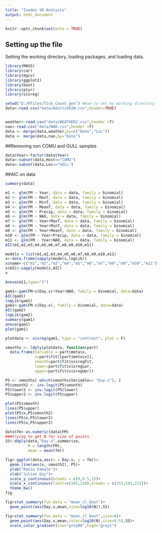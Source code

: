 ```yaml
---
title: "Ixodes SR Analysis"
output: html_document
---
```


```r
knitr::opts_chunk$set(echo = TRUE)
```

## Setting up the file

Setting the working directory, loading packages, and loading data.
```r
library(MASS)
library(car)
library(mgcv)
library(ggplot2)
library(boot)
library(plyr)
library(visreg)
```

```r
setwd("D:/Rfiles/Tick_Count_gen") #how to set my working directory
data<-read.csv("data/AdultsSR2W.csv",header=TRUE)


weather<-read.csv("data/WEATHER2.csv",header =T)
nao<-read.csv("data/NAO.csv",header =T)
data <- merge(data,weather,by=c("Date","Loc"))
data <- merge(data,nao,by="Date")
```

##Removing non COMU and GULL samples

```r
data$Year<-factor(data$Year)
data<-subset(data,Host=="COMU")
data<-subset(data,Loc=="GULL")
```

##AIC on data

```r
summary(data)
```



```r
m1 <- glm(FM ~ Year, data = data, family = binomial)
m2 <- glm(FM ~ MaxT, data = data, family = binomial)
m3 <- glm(FM ~ MinT, data = data, family = binomial)
m4 <- glm(FM ~ MeanT, data = data, family = binomial)
m5 <- glm(FM ~ Precip, data = data, family = binomial)
m6 <- glm(FM ~ NAO, data = data, family = binomial)
m7 <- glm(FM ~ Year+MaxT, data = data, family = binomial)
m8 <- glm(FM ~ Year+MinT, data = data, family = binomial)
m9 <- glm(FM ~ Year+MeanT, data = data, family = binomial)
m10 <- glm(FM ~ Year+Precip, data = data, family = binomial)
m11 <- glm(FM ~ Year+NAO, data = data, family = binomial)
AIC(m1,m2,m3,m4,m5,m6,m7,m8,m9,m10,m11)

models = list(m1,m2,m3,m4,m5,m6,m7,m8,m9,m10,m11)
x<-data.frame(sapply(models,logLik))
x$name<-c("m1","m2","m3","m4","m5","m6","m7","m8","m9","m10","m11")
x$AIC<-sapply(models,AIC)
x
```


```r
Anova(m11,type="3")
```

```r
gam1<-gam(FM~s(Day.x)+Year+NAO, family = binomial, data=data)
AIC(gam1)
logLik(gam1)
gam2<-gam(FM~s(Day.x), family = binomial, data=data)
AIC(gam2)
logLik(gam2)
summary(gam1)
anova(gam1)
plot(gam1)
```

```r
plotdata <- visreg(gam1, type = "contrast", plot = F)

smooths <- ldply(plotdata, function(part)   
  data.frame(Variable = part$meta$x, 
             x=part$fit[[part$meta$x]], 
             smooth=part$fit$visregFit, 
             lower=part$fit$visregLwr, 
             upper=part$fit$visregUpr))

P5 <- smooths[ which(smooths$Variable== "Day.x"), ]
P5$smooth2 <- inv.logit(P5$smooth)
P5$lower2 <- inv.logit(P5$lower)
P5$upper2 <- inv.logit(P5$upper)

plot(P5$smooth)
lines(P5$upper)
plot(P5$x,P5$smooth2)
lines(P5$x,P5$lower2)
lines(P5$x,P5$upper2)

data$fm<-as.numeric(data$FM)
###trying to get N for size of points
SS<-ddply(data,"Day.x",summarise,
          N = length(FM),
          mean = mean(fm))

fig<-ggplot(data,aes(x = Day.x, y = fm))+
  geom_line(aes(x, smooth2), P5)+
  ylab("Ratio Female")+
  xlab("Julian Day")+
  scale_y_continuous(breaks = c(0,0.5,1))+
  scale_x_continuous(limit=c(145,230),breaks = c(151,181,212))+
  theme_bw()
fig

fig+stat_summary(fun.data = "mean_cl_boot")+
  geom_point(aes(Day.x,mean,size=log10(N)),SS)

fig+stat_summary(fun.data = "mean_cl_boot",size=0)+
  geom_point(aes(Day.x,mean,color=log10(N),size=0.5),SS)+
  scale_color_gradient(low="grey80",high="grey1")
```

